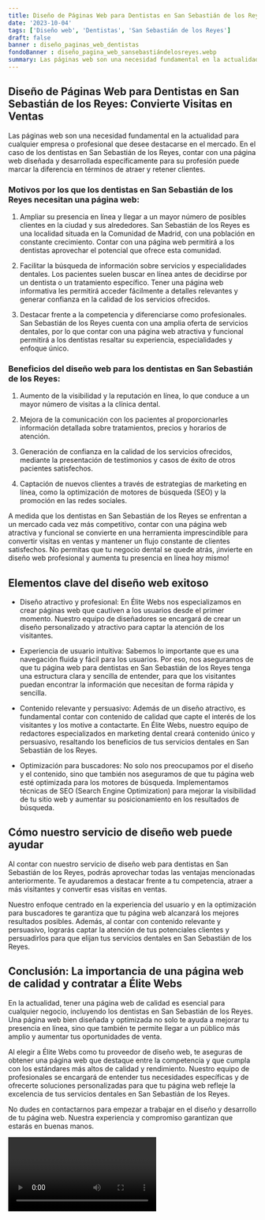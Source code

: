 ```yaml
---
title: Diseño de Páginas Web para Dentistas en San Sebastián de los Reyes
date: '2023-10-04'
tags: ['Diseño web', 'Dentistas', 'San Sebastián de los Reyes']
draft: false
banner : diseño_paginas_web_dentistas
fondoBanner : diseño_pagina_web_sansebastiándelosreyes.webp
summary: Las páginas web son una necesidad fundamental en la actualidad para cualquier empresa o profesional que desee destacarse en el mercado. En el caso de los dentistas en San Sebastián de los Reyes, contar con una página web diseñada y desarrollada específicamente para su profesión puede marcar la diferencia en términos de atraer y retener clientes.
---
```


## Diseño de Páginas Web para Dentistas en San Sebastián de los Reyes: Convierte Visitas en Ventas

Las páginas web son una necesidad fundamental en la actualidad para cualquier empresa o profesional que desee destacarse en el mercado. En el caso de los dentistas en San Sebastián de los Reyes, contar con una página web diseñada y desarrollada específicamente para su profesión puede marcar la diferencia en términos de atraer y retener clientes.

### Motivos por los que los dentistas en San Sebastián de los Reyes necesitan una página web:

1. Ampliar su presencia en línea y llegar a un mayor número de posibles clientes en la ciudad y sus alrededores. San Sebastián de los Reyes es una localidad situada en la Comunidad de Madrid, con una población en constante crecimiento. Contar con una página web permitirá a los dentistas aprovechar el potencial que ofrece esta comunidad.

2. Facilitar la búsqueda de información sobre servicios y especialidades dentales. Los pacientes suelen buscar en línea antes de decidirse por un dentista o un tratamiento específico. Tener una página web informativa les permitirá acceder fácilmente a detalles relevantes y generar confianza en la calidad de los servicios ofrecidos.

3. Destacar frente a la competencia y diferenciarse como profesionales. San Sebastián de los Reyes cuenta con una amplia oferta de servicios dentales, por lo que contar con una página web atractiva y funcional permitirá a los dentistas resaltar su experiencia, especialidades y enfoque único.

### Beneficios del diseño web para los dentistas en San Sebastián de los Reyes:

1. Aumento de la visibilidad y la reputación en línea, lo que conduce a un mayor número de visitas a la clínica dental.

2. Mejora de la comunicación con los pacientes al proporcionarles información detallada sobre tratamientos, precios y horarios de atención.

3. Generación de confianza en la calidad de los servicios ofrecidos, mediante la presentación de testimonios y casos de éxito de otros pacientes satisfechos.

4. Captación de nuevos clientes a través de estrategias de marketing en línea, como la optimización de motores de búsqueda (SEO) y la promoción en las redes sociales.

A medida que los dentistas en San Sebastián de los Reyes se enfrentan a un mercado cada vez más competitivo, contar con una página web atractiva y funcional se convierte en una herramienta imprescindible para convertir visitas en ventas y mantener un flujo constante de clientes satisfechos. No permitas que tu negocio dental se quede atrás, ¡invierte en diseño web profesional y aumenta tu presencia en línea hoy mismo!

<GifSeo />

<Cta />

## Elementos clave del diseño web exitoso

- Diseño atractivo y profesional: En Élite Webs nos especializamos en crear páginas web que cautiven a los usuarios desde el primer momento. Nuestro equipo de diseñadores se encargará de crear un diseño personalizado y atractivo para captar la atención de los visitantes.

- Experiencia de usuario intuitiva: Sabemos lo importante que es una navegación fluida y fácil para los usuarios. Por eso, nos aseguramos de que tu página web para dentistas en San Sebastián de los Reyes tenga una estructura clara y sencilla de entender, para que los visitantes puedan encontrar la información que necesitan de forma rápida y sencilla.

- Contenido relevante y persuasivo: Además de un diseño atractivo, es fundamental contar con contenido de calidad que capte el interés de los visitantes y los motive a contactarte. En Élite Webs, nuestro equipo de redactores especializados en marketing dental creará contenido único y persuasivo, resaltando los beneficios de tus servicios dentales en San Sebastián de los Reyes.

- Optimización para buscadores: No solo nos preocupamos por el diseño y el contenido, sino que también nos aseguramos de que tu página web esté optimizada para los motores de búsqueda. Implementamos técnicas de SEO (Search Engine Optimization) para mejorar la visibilidad de tu sitio web y aumentar su posicionamiento en los resultados de búsqueda.

## Cómo nuestro servicio de diseño web puede ayudar

Al contar con nuestro servicio de diseño web para dentistas en San Sebastián de los Reyes, podrás aprovechar todas las ventajas mencionadas anteriormente. Te ayudaremos a destacar frente a tu competencia, atraer a más visitantes y convertir esas visitas en ventas.

Nuestro enfoque centrado en la experiencia del usuario y en la optimización para buscadores te garantiza que tu página web alcanzará los mejores resultados posibles. Además, al contar con contenido relevante y persuasivo, lograrás captar la atención de tus potenciales clientes y persuadirlos para que elijan tus servicios dentales en San Sebastián de los Reyes.

## Conclusión: La importancia de una página web de calidad y contratar a Élite Webs

En la actualidad, tener una página web de calidad es esencial para cualquier negocio, incluyendo los dentistas en San Sebastián de los Reyes. Una página web bien diseñada y optimizada no solo te ayuda a mejorar tu presencia en línea, sino que también te permite llegar a un público más amplio y aumentar tus oportunidades de venta.

Al elegir a Élite Webs como tu proveedor de diseño web, te aseguras de obtener una página web que destaque entre la competencia y que cumpla con los estándares más altos de calidad y rendimiento. Nuestro equipo de profesionales se encargará de entender tus necesidades específicas y de ofrecerte soluciones personalizadas para que tu página web refleje la excelencia de tus servicios dentales en San Sebastián de los Reyes.

No dudes en contactarnos para empezar a trabajar en el diseño y desarrollo de tu página web. Nuestra experiencia y compromiso garantizan que estarás en buenas manos.

<Video />

<CtaBot job='Dentistas' city='San Sebastián de los Reyes'/>

<Gmaps query='San Sebastián de los Reyes+españa+maps' />